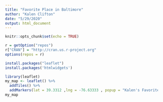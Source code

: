 ```yaml
---
title: "Favorite Place in Baltimore"
author: "Kalen Clifton"
date: "5/29/2020"
output: html_document
---
```


```r
knitr::opts_chunk$set(echo = TRUE)
```

```r
r = getOption("repos")
r["CRAN"] = "http://cran.us.r-project.org"
options(repos = r)
```

```r
install.packages("leaflet")
install.packages('htmlwidgets')
```


```r
library(leaflet)
my_map <- leaflet() %>% 
  addTiles() %>%
  addMarkers(lat = 39.3312 ,lng = -76.63333 , popup = "Kalen's Favorite Place in Baltimore: Quality Snowballs")
my_map
```

